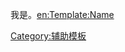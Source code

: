 <noinclude>{{Sample}}[[Category:辅助模板]]</noinclude>我是{{{姓}}}{{{名}}}。<noinclude>[[en:Template:Name]]</noinclude>